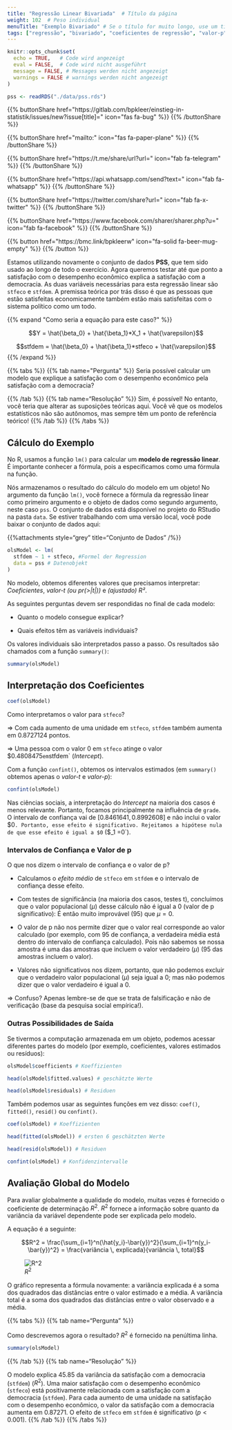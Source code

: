 ```yaml
---
title: "Regressão Linear Bivariada"  # Título da página
weight: 102  # Peso individual
menuTitle: "Exemplo Bivariado" # Se o título for muito longo, use um título curto aqui
tags: ["regressão", "bivariado", "coeficientes de regressão", "valor-p"]  # Insira as tags aqui; Palavra curta que descreve o que acontece na página
---
```

```r
knitr::opts_chunk$set(
  echo = TRUE,   # Code wird angezeigt
  eval = FALSE,  # Code wird nicht ausgeführt
  message = FALSE, # Messages werden nicht angezeigt
  warnings = FALSE # warnings werden nicht angezeigt
)

pss <- readRDS("./data/pss.rds")
```

{{% buttonShare href=\"https\:\/\/gitlab.com\/bpkleer\/einstieg-in-statistik\/issues\/new?issue[title]=\" icon=\"fas fa-bug\" %}} {{% /buttonShare %}}  

{{% buttonShare href=\"mailto\:\" icon=\"fas fa-paper-plane\" %}} {{% /buttonShare %}}

{{% buttonShare href=\"https\:\/\/t.me\/share\/url?url=\" icon=\"fab fa-telegram\" %}} {{% /buttonShare %}}

{{% buttonShare href=\"https\:\/\/api.whatsapp.com\/send?text=\" icon=\"fab fa-whatsapp\" %}} {{% /buttonShare %}}

{{% buttonShare href=\"https\:\/\/twitter.com\/share?url=\" icon=\"fab fa-x-twitter\" %}} {{% /buttonShare %}}

{{% buttonShare href=\"https\:\/\/www.facebook.com\/sharer\/sharer.php?u=\" icon=\"fab fa-facebook\" %}} {{% /buttonShare %}}

{{% button href=\"https\:\/\/bmc.link\/bpkleerw\" icon=\"fa-solid fa-beer-mug-empty\" %}} {{% /button %}}

Estamos utilizando novamente o conjunto de dados **PSS**, que tem sido usado ao longo de todo o exercício. Agora queremos testar até que ponto a satisfação com o desempenho econômico explica a satisfação com a democracia. As duas variáveis necessárias para esta regressão linear são `stfeco` e `stfdem`. A premissa teórica por trás disso é que as pessoas que estão satisfeitas economicamente também estão mais satisfeitas com o sistema político como um todo.

{{% expand \"Como seria a equação para este caso?\" %}}

$$Y = \hat{\beta_0} + \hat{\beta_1}*X_1 + \hat{\varepsilon}$$

$$stfdem = \hat{\beta_0} + \hat{\beta_1}*stfeco + \hat{\varepsilon}$$
{{% /expand %}}

{{% tabs %}}
{{% tab name=\"Pergunta\" %}}
Seria possível calcular um modelo que explique a satisfação com o desempenho econômico pela satisfação com a democracia?

{{% /tab %}}
{{% tab name="Resolução" %}}
Sim, é possível! No entanto, você teria que alterar as suposições teóricas aqui. Você vê que os modelos estatísticos não são autônomos, mas sempre têm um ponto de referência teórico!
{{% /tab %}}
{{% /tabs %}}

## Cálculo do Exemplo
No R, usamos a função `lm()` para calcular um **modelo de regressão linear**. É importante conhecer a fórmula, pois a especificamos como uma fórmula na função.

Nós armazenamos o resultado do cálculo do modelo em um objeto! No argumento da função `lm()`, você fornece a fórmula da regressão linear como primeiro argumento e o objeto de dados como segundo argumento, neste caso `pss`. O conjunto de dados está disponível no projeto do RStudio na pasta `data`. Se estiver trabalhando com uma versão local, você pode baixar o conjunto de dados aqui:

{{%attachments style="grey" title="Conjunto de Dados" /%}}


```r
olsModel <- lm(
  stfdem ~ 1 + stfeco, #Formel der Regression
  data = pss # Datenobjekt
)  
```

No modelo, obtemos diferentes valores que precisamos interpretar: *Coeficientes*, *valor-t (ou pr(>|t|))* e *(ajustado) R²*.

As seguintes perguntas devem ser respondidas no final de cada modelo:

- Quanto o modelo consegue explicar?

- Quais efeitos têm as variáveis individuais?

Os valores individuais são interpretados passo a passo. Os resultados são chamados com a função `summary()`:
```r
summary(olsModel) 
```

## Interpretação dos Coeficientes

```r
coef(olsModel)
```
Como interpretamos o valor para `stfeco`?

$\Rightarrow$ Com cada aumento de uma unidade em `stfeco`, `stfdem` também aumenta em $0.8727124$ pontos.

$\Rightarrow$ Uma pessoa com o valor $0$ em `stfeco` atinge o valor $0.4808475` em `stfdem` (*Intercept*).

Com a função `confint()`, obtemos os intervalos estimados (em `summary()` obtemos apenas o *valor-t* e *valor-p*):
```r
confint(olsModel)
```
Nas ciências sociais, a interpretação do *Intercept* na maioria dos casos é menos relevante. Portanto, focamos principalmente na influência de `grade`. O intervalo de confiança vai de $[0.8461641, 0.8992608]$ e não inclui o valor $0`. Portanto, esse efeito é significativo. Rejeitamos a hipótese nula de que esse efeito é igual a $0` ($\beta_1 =0`).

### Intervalos de Confiança e Valor de p
O que nos dizem o intervalo de confiança e o valor de p?

- Calculamos o *efeito médio* de `stfeco` em `stfdem` e o intervalo de confiança desse efeito.

- Com testes de significância (na maioria dos casos, testes t), concluímos que o valor populacional ($\mu$) desse cálculo não é igual a $0$ (valor de p significativo): É então muito improvável ($95 %$) que $\mu = 0$.

- O valor de p não nos permite dizer que o valor real corresponde ao valor calculado (por exemplo, com $95 %$ de confiança, a verdadeira média está dentro do intervalo de confiança calculado). Pois não sabemos se nossa amostra é uma das amostras que incluem o valor verdadeiro ($\mu$) ($95 %$ das amostras incluem o valor).

- Valores não significativos nos dizem, portanto, que não podemos excluir que o verdadeiro valor populacional ($\mu$) seja igual a $0$; mas não podemos dizer que o valor verdadeiro é igual a $0$.

$\Rightarrow$ Confuso? Apenas lembre-se de que se trata de falsificação e não de verificação (base da pesquisa social empírica!).

### Outras Possibilidades de Saída
Se tivermos a computação armazenada em um objeto, podemos acessar diferentes partes do modelo (por exemplo, coeficientes, valores estimados ou resíduos):
```r
olsModel$coefficients # Koeffizienten

head(olsModel$fitted.values) # geschätzte Werte

head(olsModel$residuals) # Residuen
```

Também podemos usar as seguintes funções em vez disso: `coef()`, `fitted()`, `resid()` ou `confint()`.
```r
coef(olsModel) # Koeffizienten

head(fitted(olsModel)) # ersten 6 geschätzten Werte

head(resid(olsModel)) # Residuen

confint(olsModel) # Konfidenzintervalle
```

## Avaliação Global do Modelo
Para avaliar globalmente a qualidade do modelo, muitas vezes é fornecido o coeficiente de determinação $R^2$. $R^2$ fornece a informação sobre quanto da variância da variável dependente pode ser explicada pelo modelo.

A equação é a seguinte:

$$R^2 = \frac{\sum_{i=1}^n(\hat{y_i}-\bar{y})^2}{\sum_{i=1}^n(y_i-\bar{y})^2} = \frac{variância \, explicada}{variância \, total}$$

![$R^2$](../img/r2.png)

O gráfico representa a fórmula novamente: a variância explicada é a soma dos quadrados das distâncias entre o valor estimado e a média. A variância total é a soma dos quadrados das distâncias entre o valor observado e a média.

{{% tabs %}}
{{% tab name="Pergunta" %}}

Como descrevemos agora o resultado? $R^2$ é fornecido na penúltima linha.
```r
summary(olsModel)
```
{{% /tab %}}
{{% tab name="Resolução" %}}

O modelo explica $45.85 %$ da variância da satisfação com a democracia (`stfdem`) ($R^2$). Uma maior satisfação com o desempenho econômico (`stfeco`) está positivamente relacionada com a satisfação com a democracia (`stfdem`). Para cada aumento de uma unidade na satisfação com o desempenho econômico, o valor da satisfação com a democracia aumenta em $0.87271$. O efeito de `stfeco` em `stfdem` é significativo ($p<0.001$). 
{{% /tab %}}
{{% /tabs %}}
